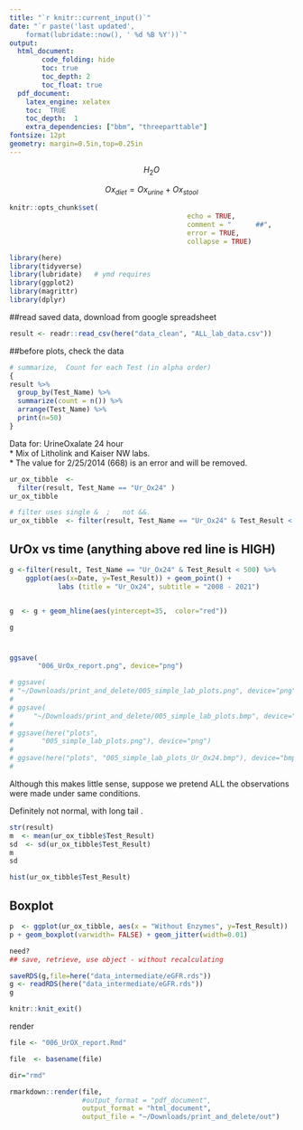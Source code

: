 ```yaml
---
title: "`r knitr::current_input()`"
date: "`r paste('last updated', 
    format(lubridate::now(), ' %d %B %Y'))`"
output:   
  html_document:  
        code_folding: hide
        toc: true 
        toc_depth: 2
        toc_float: true
  pdf_document:
    latex_engine: xelatex
    toc:  TRUE
    toc_depth:  1
    extra_dependencies: ["bbm", "threeparttable"]  
fontsize: 12pt
geometry: margin=0.5in,top=0.25in
---
```

$$H_{2}O$$  

$$Ox_{diet} = Ox_{urine} + Ox_{stool}$$
<!-- Need X11
-->


```r
knitr::opts_chunk$set(
											echo = TRUE,  
											comment = "      ##",  
											error = TRUE, 
											collapse = TRUE)
```

```r
library(here)
library(tidyverse)
library(lubridate)   # ymd requires
library(ggplot2)
library(magrittr)
library(dplyr)
```
<!-- RENDER?   SEE BOTTOM -->


##read saved data, download from google spreadsheet
```r
result <- readr::read_csv(here("data_clean", "ALL_lab_data.csv"))
```

##before plots, check the data
```r
# summarize,  Count for each Test (in alpha order)
{
result %>% 
  group_by(Test_Name) %>% 
  summarize(count = n()) %>% 
  arrange(Test_Name) %>% 
  print(n=50)
}

```


Data for:   UrineOxalate 24 hour  
*   Mix of Litholink and Kaiser NW  labs.    
*   The value for 2/25/2014 (668) is an error and will be removed.
```r
ur_ox_tibble  <- 
  filter(result, Test_Name == "Ur_Ox24" )
ur_ox_tibble
```

```r
# filter uses single &  ;   not &&. 
ur_ox_tibble  <- filter(result, Test_Name == "Ur_Ox24" & Test_Result < 500)
```

\newpage

## UrOx vs time  (anything above red line is HIGH)
```r

g <-filter(result, Test_Name == "Ur_Ox24" & Test_Result < 500) %>% 
    ggplot(aes(x=Date, y=Test_Result)) + geom_point() +
    		labs (title = "Ur_Ox24", subtitle = "2008 - 2021") 


g  <- g + geom_hline(aes(yintercept=35,  color="red"))

g 
```
# 
```r


ggsave(
       "006_UrOx_report.png", device="png")

# ggsave(
# "~/Downloads/print_and_delete/005_simple_lab_plots.png", device="png")
# 
# ggsave(
#     "~/Downloads/print_and_delete/005_simple_lab_plots.bmp", device="bmp")
# 
# ggsave(here("plots", 
#       "005_simple_lab_plots.png"), device="png")
# 
# ggsave(here("plots", "005_simple_lab_plots_Ur_Ox24.bmp"), device="bmp")
# 
```

Although this makes little sense, suppose we pretend ALL the observations were
made under same conditions.

Definitely not normal,  with long tail .

```r
str(result)
m  <- mean(ur_ox_tibble$Test_Result)
sd  <- sd(ur_ox_tibble$Test_Result)
m
sd

hist(ur_ox_tibble$Test_Result)
```

## Boxplot
```r

p  <- ggplot(ur_ox_tibble, aes(x = "Without Enzymes", y=Test_Result))
p + geom_boxplot(varwidth= FALSE) + geom_jitter(width=0.01)


```






```r
need?
## save, retrieve, use object - without recalculating

saveRDS(g,file=here("data_intermediate/eGFR.rds"))
g <- readRDS(here("data_intermediate/eGFR.rds"))
g
```


```r
knitr::knit_exit()
```



render
```r
file <- "006_UrOX_report.Rmd"

file  <- basename(file)

dir="rmd"

rmarkdown::render(file,
                  #output_format = "pdf_document",
                  output_format = "html_document",
                  output_file = "~/Downloads/print_and_delete/out")
```
